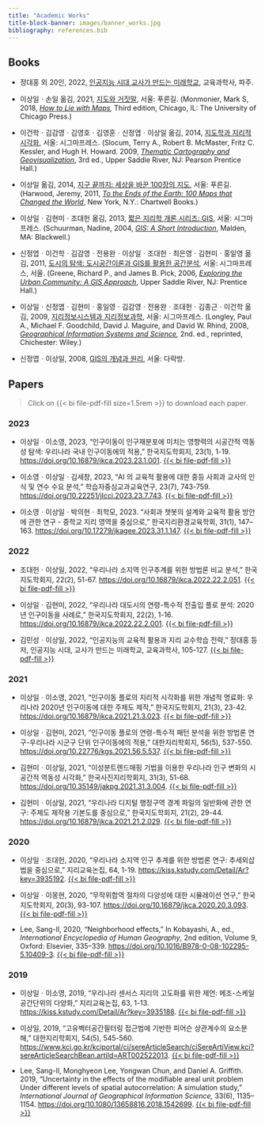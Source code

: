 ```yaml
---
title: "Academic Works"
title-block-banner: images/banner_works.jpg
bibliography: references.bib
---
```


## Books

-   정대홍 외 20인, 2022, [인공지능 시대 교사가 만드는 미래학교](http://www.kyoyookbook.co.kr/shop/item.php?it_id=1661472925), 교육과학사, 파주.

-   이상일ㆍ손일 옮김, 2021, [지도와 거짓말](http://www.purungil.co.kr/books/books_show.php?seq=617&mode=category&category_seq=_1_), 서울: 푸른길. (Monmonier, Mark S, 2018, [*How to Lie with Maps*](https://press.uchicago.edu/ucp/books/book/chicago/H/bo27400568.html)*,* Third edition, Chicago, IL: The University of Chicago Press.)

-   이건학ㆍ김감영ㆍ김영호ㆍ김영훈ㆍ신정엽ㆍ이상일 옮김, 2014, [지도학과 지리적 시각화](http://www.sigmapress.co.kr/shop/m_mall_detail.php?ps_ctid=01130000&ps_goid=1873&depth_2_display=none), 서울: 시그마프레스. (Slocum, Terry A., Robert B. McMaster, Fritz C. Kessler, and Hugh H. Howard. 2009, [*Thematic Cartography and Geovisualization*](https://www.amazon.com/Thematic-Cartography-Geovisualization-Terry-Slocum/dp/0132298341), 3rd ed., Upper Saddle River, NJ: Pearson Prentice Hall.)

-   이상일 옮김, 2014, [지구 끝까지: 세상을 바꾼 100장의 지도](http://www.purungil.co.kr/books/books_show.php?seq=259&mode=category&category_seq=), 서울: 푸른길. (Harwood, Jeremy, 2011, [*To the Ends of the Earth: 100 Maps that Changed the World*](https://www.amazon.com/Ends-Earth-Maps-Changed-World/dp/0785828982), New York, N.Y.: Chartwell Books.)

-   이상일ㆍ김현미ㆍ조대헌 옮김, 2013, [짧은 지리학 개론 시리즈: GIS](http://www.sigmapress.co.kr/shop/m_mall_detail.php?ps_ctid=01130000&ps_goid=1878&depth_2_display=none), 서울: 시그마프레스. (Schuurman, Nadine, 2004, [*GIS: A Short Introduction*](https://blackwells.co.uk/bookshop/product/GIS-by-Nadine-Schuurman/9780631235330), Malden, MA: Blackwell.)

-   신정엽ㆍ이건학ㆍ김감영ㆍ전용완ㆍ이상일ㆍ조대헌ㆍ최은영ㆍ김현미ㆍ홍일영 옮김, 2011, [도시의 탐색: 도시공간이론과 GIS를 활용한 공간분석](http://www.sigmapress.co.kr/shop/m_mall_detail.php?ps_ctid=01130000&ps_goid=1888&depth_2_display=none), 서울: 시그마프레스, 서울. (Greene, Richard P., and James B. Pick, 2006, [*Exploring the Urban Community: A GIS Approach*](https://www.amazon.com/Exploring-Urban-Community-GIS-Approach/dp/0130175765/ref=sr_1_1?dib=eyJ2IjoiMSJ9.vZnc6WsGAk5LuI2Ebz1oAg.pAsPg8tfRznJTlpv9I35rWby2rNjm-Shv80TwmEyA8A&dib_tag=se&keywords=9780130175762&linkCode=qs&qid=1705647278&s=books&sr=1-1), Upper Saddle River, NJ: Prentice Hall.)

-   이상일ㆍ신정엽ㆍ김현미ㆍ홍일영ㆍ김감영ㆍ전용완ㆍ조대헌ㆍ김종근ㆍ이건학 옮김, 2009, [지리정보시스템과 지리정보과학](http://www.sigmapress.co.kr/shop/m_mall_detail.php?ps_ctid=01130000&ps_goid=1895&depth_2_display=none), 서울: 시그마프레스. (Longley, Paul A., Michael F. Goodchild, David J. Maguire, and David W. Rhind, 2008, [*Geographical Information Systems and Science*](https://www.amazon.com/Geographic-Information-Systems-Science-Longley/dp/0470870001/ref=sr_1_4?crid=3I52LW8W5RTUH&dib=eyJ2IjoiMSJ9.ltOuoubUFKLqbIheQHxZt-TyzjyTL2GvTJkA-04mBm03zhqTvOZ8FABiWj9qbdwiCRwhYBUFjbG0pDfdbSQlvn81PiftMJcao1e4FqeVR6eog3b3qaKLR3JF_QpEfdZpN-HR6-Eu3wizMe0kOsZAR39-VBjBTVr5LGp6SbpdVDBst9U4rgdKeIuAfRRuQMy5tq2AcfUg6Go0o5vEJ5vqp6rXnS5nezxoU2X_QoM8Hbs.v2B3uuNCymQs7C0QrJk34_uck0u9J_dDLe5IQ2OPCWI&dib_tag=se&keywords=Geographical+Information+Systems+and+Science+goodchild&qid=1705647466&s=books&sprefix=geographical+information+systems+and+science+goodchil%2Cstripbooks-intl-ship%2C239&sr=1-4)*,* 2nd. ed., reprinted, Chichester: Wiley.)

-   신정엽ㆍ이상일, 2008, [GIS의 개념과 원리](https://snu-primo.hosted.exlibrisgroup.com/primo-explore/fulldisplay?vid=82SNU&search_scope=ALL&docid=82SNU_INST21479053960002591&lang=ko_KR), 서울: 다락방.

## Papers

> Click on {{< bi file-pdf-fill size=1.5rem >}} to download each paper.

### 2023

-   이상일ㆍ이소영, 2023, “인구이동이 인구재분포에 미치는 영향력의 시공간적 역동성 탐색: 우리나라 국내 인구이동에의 적용,” 한국지도학회지, 23(1), 1-19. <https://doi.org/10.16879/jkca.2023.23.1.001>. [{{< bi file-pdf-fill >}}](papers/2023_03_한국지도학회지_이상일_이소영.pdf)

-   이소영ㆍ이상일ㆍ김세창, 2023, "AI 의 교육적 활용에 대한 중등 사회과 교사의 인식 및 연수 수요 분석,” 학습자중심교과교육연구, 23(7), 743-759. <https://doi.org/10.22251/jlcci.2023.23.7.743>. [{{< bi file-pdf-fill >}}](papers/2023_02_학습자중심교과교육연구_이소영_이상일_김세창.pdf)

-   이소영ㆍ이상일ㆍ박의현ㆍ최학모, 2023. “사회과 챗봇의 설계와 교육적 활용 방안에 관한 연구 - 중학교 지리 영역을 중심으로,” 한국지리환경교육학회, 31(1), 147–163. <https://doi.org/10.17279/jkagee.2023.31.1.147>. [{{< bi file-pdf-fill >}}](papers/2023_01_한국지리환경교육학회지_이소영_이상일_박의현_최학모.pdf)

### 2022

-   조대헌ㆍ이상일, 2022, “우리나라 소지역 인구추계를 위한 방법론 비교 분석,” 한국지도학회지, 22(2), 51-67. <https://doi.org/10.16879/jkca.2022.22.2.051>. [{{< bi file-pdf-fill >}}](papers/2022_03_한국지도학회지_조대헌_이상일.pdf)

-   이상일ㆍ김현미, 2022, “우리나라 대도시의 연령-특수적 전출입 플로 분석: 2020 년 인구이동을 사례로,” 한국지도학회지, 22(2), 1-16. <https://doi.org/10.16879/jkca.2022.22.2.001>. [{{< bi file-pdf-fill >}}](papers/2022_02_한국지도학회지_이상일_김현미.pdf)

-   김민성ㆍ이상일, 2022, “인공지능의 교육적 활용과 지리 교수학습 전략,” 정대홍 등 저, 인공지능 시대, 교사가 만드는 미래학교, 교육과학사, 105-127. [{{< bi file-pdf-fill >}}](papers/2022_01_인공지능_김민성_이상일.pdf)

### 2021

-   이상일ㆍ이소영, 2021, “인구이동 플로의 지리적 시각화를 위한 개념적 명료화: 우리나라 2020년 인구이동에 대한 주제도 제작,” 한국지도학회지, 21(3), 23-42. <https://doi.org/10.16879/jkca.2021.21.3.023>. [{{< bi file-pdf-fill >}}](papers/2021_04_한국지도학회지_이상일_이소영.pdf)

-   이상일ㆍ김현미, 2021, “인구이동 플로의 연령-특수적 패턴 분석을 위한 방법론 연구-우리나라 시군구 단위 인구이동에의 적용,” 대한지리학회지, 56(5), 537-550. <https://doi.org/10.22776/kgs.2021.56.5.537>. [{{< bi file-pdf-fill >}}](papers/2021_03_대한지리학회지_이상일_김현미.pdf)

-   김현미ㆍ이상일, 2021, “이성분트렌드매핑 기법을 이용한 우리나라 인구 변화의 시공간적 역동성 시각화,” 한국사진지리학회지, 31(3), 51-68. [https://doi.org/10.35149/jakpg.2021.31.3.004](#0). [{{< bi file-pdf-fill >}}](papers/2021_02_한국사진지리학회지_김현미_이상일.pdf)

-   김현미ㆍ이상일, 2021, “우리나라 디지털 행정구역 경계 파일의 일반화에 관한 연구: 주제도 제작용 기본도를 중심으로,” 한국지도학회지, 21(2), 29-44. <https://doi.org/10.16879/jkca.2021.21.2.029>. [{{< bi file-pdf-fill >}}](papers/2021_01_한국지도학회지_김현미_이상일.pdf)

### 2020

-   이상일ㆍ조대헌, 2020, “우리나라 소지역 인구 추계를 위한 방법론 연구: 추세외삽법을 중심으로,” 지리교육논집, 64, 1-19. <https://kiss.kstudy.com/Detail/Ar?key=3935192>. [{{< bi file-pdf-fill >}}](papers/2020_03_지리교육논집_이상일_조대헌.pdf)

-   이상일ㆍ이몽현, 2020, “무작위합역 절차의 다양성에 대한 시뮬레이션 연구,” 한국지도학회지, 20(3), 93-107. <https://doi.org/10.16879/jkca.2020.20.3.093>. [{{< bi file-pdf-fill >}}](papers/2020_02_한국지도학회지_이상일_이몽현.pdf)

-   Lee, Sang-Il, 2020, “Neighborhood effects,” In Kobayashi, A., ed., *International Encyclopedia of Human Geography*, 2nd edition, Volume 9, Oxford: Elsevier, 335–339. <https://doi.org/10.1016/B978-0-08-102295-5.10409-3>. [{{< bi file-pdf-fill >}}](papers/2020_01_IEHG_Lee.pdf)

### 2019

-   이상일ㆍ이소영, 2019, “우리나라 센서스 지리의 고도화를 위한 제언: 메조-스케일 공간단위의 다양화,” 지리교육논집, 63, 1-13. <https://kiss.kstudy.com/Detail/Ar?key=3935188>. [{{< bi file-pdf-fill >}}](papers/2019_03_지리교육논집_이상일_이소영.pdf)

-   이상일, 2019, “고유벡터공간필터링 접근법에 기반한 피어슨 상관계수의 요소분해,” 대한지리학회지, 54(5), 545-560. <https://www.kci.go.kr/kciportal/ci/sereArticleSearch/ciSereArtiView.kci?sereArticleSearchBean.artiId=ART002522013>. [{{< bi file-pdf-fill >}}](papers/2019_02_대한지리학회지_이상일.pdf)

-   Lee, Sang-Il, Monghyeon Lee, Yongwan Chun, and Daniel A. Griffith. 2019, “Uncertainty in the effects of the modifiable areal unit problem Under different levels of spatial autocorrelation: A simulation study,” *International Journal of Geographical Information Science,* 33(6), 1135–1154. <https://doi.org/10.1080/13658816.2018.1542699>. [{{< bi file-pdf-fill >}}](papers/2019_01_IJGIS_Lee_Lee_Chun_Griffith.pdf)
